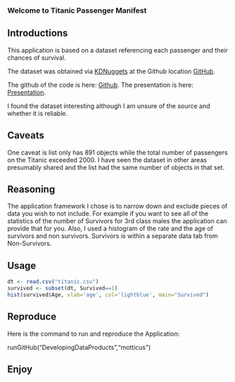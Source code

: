 ### Welcome to Titanic Passenger Manifest

## Introductions

This application is based on a dataset referencing each passenger and their chances of survival.  

The dataset was obtained via [KDNuggets](http://www.kdnuggets.com/datasets/index.html) at the Github location [GitHub](https://github.com/caesar0301/awesome-public-datasets/blob/master/Datasets/titanic.csv.zip).

The github of the code is here: [Github](https://github.com/motticus/DevelopingDataProducts).
The presentation is here: [Presentation](http://motticus.github.io/DevelopingDataProducts/TitanicStudy.html#/).

I found the dataset interesting although I am unsure of the source and whether it is reliable.  

## Caveats
One caveat is list only has 891 objects while the total number of passengers on the Titanic exceeded 2000.  I have seen the dataset in other areas presumably shared and the list had the same number of objects in that set.  

## Reasoning
The application framework I chose is to narrow down and exclude pieces of data you wish to not include.  For example if you want to see all of the statistics of the number of Survivors for 3rd class males the application can provide that for you.  Also, I used a histogram of the rate and the age of survivors and non survivors.  Survivors is within a separate data tab from Non-Survivors.  

## Usage

```r
dt <- read.csv("titanic.csv")
survived <- subset(dt, Survived==1)
hist(survived$Age, xlab='age', col='lightblue', main="Survived")
```

## Reproduce
Here is the command to run and reproduce the Application:

runGitHub("DevelopingDataProducts","motticus")

## Enjoy
